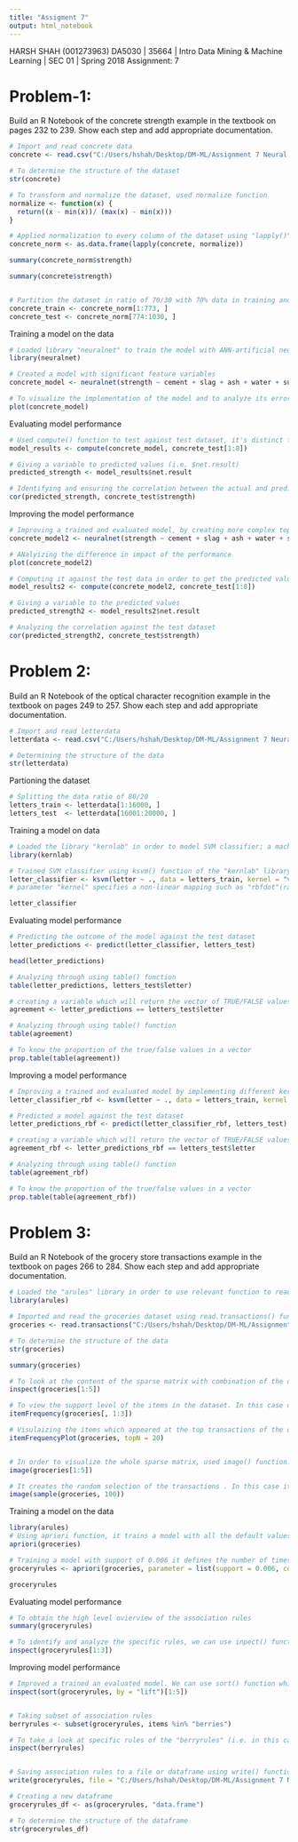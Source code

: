 ---
title: "Assigment 7"
output: html_notebook
---

HARSH SHAH (001273963)
DA5030 | 35664 | Intro Data Mining & Machine Learning | SEC 01 | Spring 2018
Assignment: 7

# Problem-1:
Build an R Notebook of the concrete strength example in the textbook on pages 232 to 239. Show each step and add appropriate documentation.
```{r}
# Import and read concrete data
concrete <- read.csv("C:/Users/hshah/Desktop/DM-ML/Assignment 7 Neural Networks, SVM, & Association Rules/concrete.csv")

# To determine the structure of the dataset
str(concrete)
```
```{r}
# To transform and normalize the dataset, used normalize function
normalize <- function(x) {
  return((x - min(x))/ (max(x) - min(x)))
}

# Applied normalization to every column of the dataset using "lapply()" function
concrete_norm <- as.data.frame(lapply(concrete, normalize))

summary(concrete_norm$strength)

summary(concrete$strength)


# Partition the dataset in ratio of 70/30 with 70% data in training and rest 30% in testing
concrete_train <- concrete_norm[1:773, ]
concrete_test <- concrete_norm[774:1030, ]
```
Training a model on the data
```{r}
# Loaded library "neuralnet" to train the model with ANN-artificial neural network
library(neuralnet)

# Created a model with significant feature variables
concrete_model <- neuralnet(strength ~ cement + slag + ash + water + superplastic + coarseagg + fineagg + age, data = concrete_train)

# To visualize the implementation of the model and to analyze its error and steps by default
plot(concrete_model)
```
Evaluating model performance
```{r}
# Used compute() function to test against test dataset, it's distinct from the predict() function, since it returns a list with two components: $neurons, which stores the neurons for each layer in the network, and $net.result, which stores the predicted values.
model_results <- compute(concrete_model, concrete_test[1:8])

# Giving a variable to predicted values (i.e. $net.result)
predicted_strength <- model_results$net.result

# Identifying and ensuring the correlation between the actual and predicted values
cor(predicted_strength, concrete_test$strength)
```
Improving the model performance
```{r}
# Improving a trained and evaluated model, by creating more complex topologies and make learn the model more difficult concepts; by adding the number of nodes in a network through adding parameter hidden (i.e. 5 in this case)
concrete_model2 <- neuralnet(strength ~ cement + slag + ash + water + superplastic + coarseagg + fineagg + age, data = concrete_train, hidden = 5)

# ANalyizing the difference in impact of the performance
plot(concrete_model2)

# Computing it against the test data in order to get the predicted values and each layer of neurons
model_results2 <- compute(concrete_model2, concrete_test[1:8])

# Giving a variable to the predicted values
predicted_strength2 <- model_results2$net.result

# Analyzing the correlation against the test dataset
cor(predicted_strength2, concrete_test$strength)
```
# Problem 2:
Build an R Notebook of the optical character recognition example in the textbook on pages 249 to 257. Show each step and add appropriate documentation.
```{r}
# Import and read letterdata
letterdata <- read.csv("C:/Users/hshah/Desktop/DM-ML/Assignment 7 Neural Networks, SVM, & Association Rules/letterdata.csv")

# Determining the structure of the data
str(letterdata)
```
Partioning the dataset
```{r}
# Splitting the data ratio of 80/20
letters_train <- letterdata[1:16000, ] 
letters_test  <- letterdata[16001:20000, ] 
```
Training a model on data
```{r}
# Loaded the library "kernlab" in order to model SVM classifier; a machine learning algorithm 
library(kernlab)

# Trained SVM classifier using ksvm() function of the "kernlab" library
letter_classifier <- ksvm(letter ~ ., data = letters_train, kernel = "vanilladot")
# parameter "kernel" specifies a non-linear mapping such as "rbfdot"(radial basis), "polydot"(polynomial), "tanhdot"(hyperbolic tangent sigmoid), "vanilladot"(linear)

letter_classifier
```
Evaluating model performance
```{r}
# Predicting the outcome of the model against the test dataset
letter_predictions <- predict(letter_classifier, letters_test)

head(letter_predictions)

# Analyzing through using table() function
table(letter_predictions, letters_test$letter)

# creating a variable which will return the vector of TRUE/FALSE values, indicating whether model's predicted values matches with the actual values
agreement <- letter_predictions == letters_test$letter

# Analyzing through using table() function
table(agreement)

# To know the proportion of the true/false values in a vector
prop.table(table(agreement))
```
Improving a model performance
```{r}
# Improving a trained and evaluated model by implementing different kernels in a "kernel" parameter and identify the result outcome accuracy
letter_classifier_rbf <- ksvm(letter ~ ., data = letters_train, kernel = "rbfdot")

# Predicted a model against the test dataset
letter_predictions_rbf <- predict(letter_classifier_rbf, letters_test)

# creating a variable which will return the vector of TRUE/FALSE values, indicating whether model's predicted values matches with the actual values
agreement_rbf <- letter_predictions_rbf == letters_test$letter

# Analyzing through using table() function
table(agreement_rbf)

# To know the proportion of the true/false values in a vector
prop.table(table(agreement_rbf))
```

# Problem 3:
Build an R Notebook of the grocery store transactions example in the textbook on pages 266 to 284. Show each step and add appropriate documentation.
```{r}
# Loaded the "arules" library in order to use relevant function to read the dataset according to the requirement.
library(arules)

# Imported and read the groceries dataset using read.transactions() function since we're loading transactional data. The parameter sep will make sure the data files are seperated by comma
groceries <- read.transactions("C:/Users/hshah/Desktop/DM-ML/Assignment 7 Neural Networks, SVM, & Association Rules/groceries.csv", sep = ",")

# To determine the structure of the data
str(groceries)

summary(groceries)

# To look at the content of the sparse matrix with combination of the of the vector operations 
inspect(groceries[1:5])

# To view the support level of the items in the dataset. In this case of the first 3 items.
itemFrequency(groceries[, 1:3])

# Visulaizing the items which appeared at the top transactions of the dataset. In this case it is top 20 items
itemFrequencyPlot(groceries, topN = 20) 


# In order to visualize the whole sparse matrix, used image() function. In this case, it displayed the sparse matrix of the first five transactions
image(groceries[1:5])

# It creates the random selection of the transactions . In this case its 100.
image(sample(groceries, 100))
```

Training a model on the data
```{r}
library(arules)
# Using apriori function, it trains a model with all the default values in the specified parameters
apriori(groceries)

# Training a model with support of 0.006 it defines the number of times the transaction occurs, confidence with 0.25 which means that rule has to be 25% correct in order to get involvedand minlen as 2 which evemtually eliminate the rules having less than 2 items
groceryrules <- apriori(groceries, parameter = list(support = 0.006, confidence = 0.25, minlen = 2))

groceryrules
```
Evaluating model performance
```{r}
# To obtain the high level ovierview of the association rules
summary(groceryrules)

# To identify and analyze the specific rules, we can use inpect() function.
inspect(groceryrules[1:3])
```
Improving model performance
```{r}
# Improved a trained an evaluated model. We can use sort() function which applies to specifying a reorder of the "support", "confidence" and "lift" value to the parameter. In this case, its examined the best five rules considering it according to the "lift" statistics.
inspect(sort(groceryrules, by = "lift")[1:5])


# Taking subset of association rules
berryrules <- subset(groceryrules, items %in% "berries")

# To take a look at specific rules of the "berryrules" (i.e. in this case)
inspect(berryrules)


# Saving association rules to a file or dataframe using write() function
write(groceryrules, file = "C:/Users/hshah/Desktop/DM-ML/Assignment 7 Neural Networks, SVM, & Association Rules/groceries.csv", sep = ",", quote = TRUE, row.names = FALSE)

# Creating a new dataframe
groceryrules_df <- as(groceryrules, "data.frame")

# To determine the structure of the dataframe
str(groceryrules_df)
```



